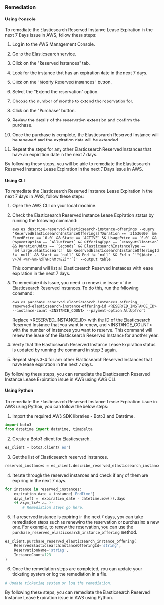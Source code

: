 ### Remediation

#### Using Console

To remediate the Elasticsearch Reserved Instance Lease Expiration in the next 7 Days issue in AWS, follow these steps:

1. Log in to the AWS Management Console.

2. Go to the Elasticsearch service.

3. Click on the "Reserved Instances" tab.

4. Look for the instance that has an expiration date in the next 7 days.

5. Click on the "Modify Reserved Instances" button.

6. Select the "Extend the reservation" option.

7. Choose the number of months to extend the reservation for.

8. Click on the "Purchase" button.

9. Review the details of the reservation extension and confirm the purchase.

10. Once the purchase is complete, the Elasticsearch Reserved Instance will be renewed and the expiration date will be extended.

11. Repeat the steps for any other Elasticsearch Reserved Instances that have an expiration date in the next 7 days.

By following these steps, you will be able to remediate the Elasticsearch Reserved Instance Lease Expiration in the next 7 Days issue in AWS.

#### Using CLI

To remediate the Elasticsearch Reserved Instance Lease Expiration in the next 7 days in AWS, follow these steps:

1. Open the AWS CLI on your local machine.

2. Check the Elasticsearch Reserved Instance Lease Expiration status by running the following command:

   ```
   aws es describe-reserved-elasticsearch-instance-offerings --query 'ReservedElasticsearchInstanceOfferings[?Duration == `31536000` && FixedPrice == `0.0` && State == `ACTIVE` && UsagePrice == `0.0` && PaymentOption == `AllUpfront` && OfferingType == `HeavyUtilization` && DurationUnits == `Seconds` && ElasticsearchInstanceType == `m4.large.elasticsearch` && ReservedElasticsearchInstanceOfferingId != `null` && Start == `null` && End != `null` && End < `'"$(date -v+7d +%Y-%m-%dT%H:%M:%SZ)"'`]' --output table
   ```

   This command will list all Elasticsearch Reserved Instances with lease expiration in the next 7 days.

3. To remediate this issue, you need to renew the lease of the Elasticsearch Reserved Instances. To do this, run the following command:

   ```
   aws es purchase-reserved-elasticsearch-instances-offering --reserved-elasticsearch-instance-offering-id <RESERVED_INSTANCE_ID> --instance-count <INSTANCE_COUNT> --payment-option AllUpfront
   ```

   Replace <RESERVED_INSTANCE_ID> with the ID of the Elasticsearch Reserved Instance that you want to renew, and <INSTANCE_COUNT> with the number of instances you want to reserve. This command will renew the lease of the Elasticsearch Reserved Instance for another year.

4. Verify that the Elasticsearch Reserved Instance Lease Expiration status is updated by running the command in step 2 again.

5. Repeat steps 3-4 for any other Elasticsearch Reserved Instances that have lease expiration in the next 7 days.

By following these steps, you can remediate the Elasticsearch Reserved Instance Lease Expiration issue in AWS using AWS CLI.

#### Using Python

To remediate the Elasticsearch Reserved Instance Lease Expiration issue in AWS using Python, you can follow the below steps:

1. Import the required AWS SDK libraries - Boto3 and Datetime.

```python
import boto3
from datetime import datetime, timedelta
```

2. Create a Boto3 client for Elasticsearch.

```python
es_client = boto3.client('es')
```

3. Get the list of Elasticsearch reserved instances.

```python
reserved_instances = es_client.describe_reserved_elasticsearch_instances()['ReservedElasticsearchInstances']
```

4. Iterate through the reserved instances and check if any of them are expiring in the next 7 days.

```python
for instance in reserved_instances:
    expiration_date = instance['EndTime']
    days_left = (expiration_date - datetime.now()).days
    if days_left <= 7:
        # Remediation steps go here.
```

5. If a reserved instance is expiring in the next 7 days, you can take remediation steps such as renewing the reservation or purchasing a new one. For example, to renew the reservation, you can use the `purchase_reserved_elasticsearch_instance_offering` method.

```python
es_client.purchase_reserved_elasticsearch_instance_offering(
    ReservedElasticsearchInstanceOfferingId='string',
    ReservationName='string',
    InstanceCount=123
)
```

6. Once the remediation steps are completed, you can update your ticketing system or log the remediation in a file.

```python
# Update ticketing system or log the remediation.
```

By following these steps, you can remediate the Elasticsearch Reserved Instance Lease Expiration issue in AWS using Python.

